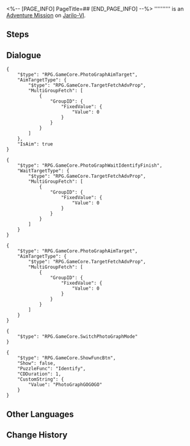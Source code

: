 <%-- [PAGE_INFO]
PageTitle=##
[END_PAGE_INFO] --%>
{{Stub|Dialogue.}}
{{Mission Infobox
|id            = 8001222
|title         = 
|image         = <!--Mission .png-->
|type          = Adventure
|event_name    = 
|chapter       = 
|requirements  = {{subst:void|<!--Unknown: {"Type":"Manual"}-->}}
|summary       = <!--official mission summary from Fate's Atlas-->
|characters    = Trailblazer
|startLocation = [[Jarilo-VI]] - [[History and Culture Museum]]
|world         = Jarilo-VI
|area          = History and Culture Museum
|prev          = 
|next          = 
|rewards       = 
}}
'''''''''' is an [[Adventure Mission]] on [[Jarilo-VI]].

==Steps==


<!--
==Gameplay Notes==

--><!--
==Trial Character==

-->
==Dialogue==
{{Stub Dialogue}}
<pre>{
	"$type": "RPG.GameCore.PhotoGraphAimTarget",
	"AimTargetType": {
		"$type": "RPG.GameCore.TargetFetchAdvProp",
		"MultiGroupFetch": [
			{
				"GroupID": {
					"FixedValue": {
						"Value": 0
					}
				}
			}
		]
	},
	"IsAim": true
}</pre>
<pre>{
	"$type": "RPG.GameCore.PhotoGraphWaitIdentifyFinish",
	"WaitTargetType": {
		"$type": "RPG.GameCore.TargetFetchAdvProp",
		"MultiGroupFetch": [
			{
				"GroupID": {
					"FixedValue": {
						"Value": 0
					}
				}
			}
		]
	}
}</pre>
<pre>{
	"$type": "RPG.GameCore.PhotoGraphAimTarget",
	"AimTargetType": {
		"$type": "RPG.GameCore.TargetFetchAdvProp",
		"MultiGroupFetch": [
			{
				"GroupID": {
					"FixedValue": {
						"Value": 0
					}
				}
			}
		]
	}
}</pre>
<pre>{
	"$type": "RPG.GameCore.SwitchPhotoGraphMode"
}</pre>
<pre>{
	"$type": "RPG.GameCore.ShowFuncBtn",
	"Show": false,
	"PuzzleFunc": "Identify",
	"CDDuration": 1,
	"CustomString": {
		"Value": "PhotoGraphGOGOGO"
	}
}</pre>
{{Dialogue End}}

==Other Languages==
{{Other Languages
|en   = 
|zhs  = 
|zht  = 
|ja   = 
|ko   = 
|es   = 
|fr   = 
|ru   = 
|th   = 
|vi   = 
|de   = 
|id   = 
|pt   = 
}}

==Change History==
{{Change History|1.1}}
